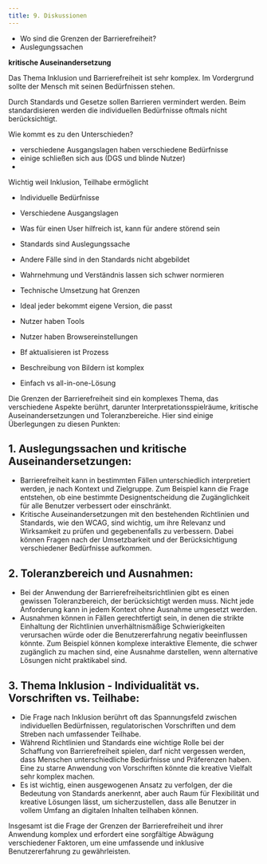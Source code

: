 ```yaml
---
title: 9. Diskussionen
---
```

- Wo sind die Grenzen der Barrierefreiheit?
- Auslegungssachen

**kritische Auseinandersetzung**

Das Thema Inklusion und Barrierefreiheit ist sehr komplex.
Im Vordergrund sollte der Mensch mit seinen Bedürfnissen stehen.

Durch Standards und Gesetze sollen Barrieren vermindert werden.
Beim standardisieren werden die individuellen Bedürfnisse oftmals nicht berücksichtigt.

Wie kommt es zu den Unterschieden?
- verschiedene Ausgangslagen haben verschiedene Bedürfnisse
- einige schließen sich aus (DGS und blinde Nutzer)
- 
Wichtig weil Inklusion, Teilhabe ermöglicht

- Individuelle Bedürfnisse 
- Verschiedene Ausgangslagen
- Was für einen User hilfreich ist, kann für andere störend sein
- Standards sind Auslegungssache
- Andere Fälle sind in den Standards nicht abgebildet

- Wahrnehmung und Verständnis lassen sich schwer normieren
- Technische Umsetzung hat Grenzen 

- Ideal jeder bekommt eigene Version, die passt

- Nutzer haben Tools
- Nutzer haben Browsereinstellungen

- Bf aktualisieren ist Prozess
- Beschreibung von Bildern ist komplex
- Einfach vs all-in-one-Lösung 

Die Grenzen der Barrierefreiheit sind ein komplexes Thema, das verschiedene Aspekte berührt, darunter Interpretationsspielräume, kritische Auseinandersetzungen und Toleranzbereiche. Hier sind einige Überlegungen zu diesen Punkten:

## 1. **Auslegungssachen und kritische Auseinandersetzungen:**
   - Barrierefreiheit kann in bestimmten Fällen unterschiedlich interpretiert werden, je nach Kontext und Zielgruppe. Zum Beispiel kann die Frage entstehen, ob eine bestimmte Designentscheidung die Zugänglichkeit für alle Benutzer verbessert oder einschränkt.
   - Kritische Auseinandersetzungen mit den bestehenden Richtlinien und Standards, wie den WCAG, sind wichtig, um ihre Relevanz und Wirksamkeit zu prüfen und gegebenenfalls zu verbessern. Dabei können Fragen nach der Umsetzbarkeit und der Berücksichtigung verschiedener Bedürfnisse aufkommen.

## 2. **Toleranzbereich und Ausnahmen:**
   - Bei der Anwendung der Barrierefreiheitsrichtlinien gibt es einen gewissen Toleranzbereich, der berücksichtigt werden muss. Nicht jede Anforderung kann in jedem Kontext ohne Ausnahme umgesetzt werden.
   - Ausnahmen können in Fällen gerechtfertigt sein, in denen die strikte Einhaltung der Richtlinien unverhältnismäßige Schwierigkeiten verursachen würde oder die Benutzererfahrung negativ beeinflussen könnte. Zum Beispiel können komplexe interaktive Elemente, die schwer zugänglich zu machen sind, eine Ausnahme darstellen, wenn alternative Lösungen nicht praktikabel sind.

## 3. **Thema Inklusion - Individualität vs. Vorschriften vs. Teilhabe:**
   - Die Frage nach Inklusion berührt oft das Spannungsfeld zwischen individuellen Bedürfnissen, regulatorischen Vorschriften und dem Streben nach umfassender Teilhabe.
   - Während Richtlinien und Standards eine wichtige Rolle bei der Schaffung von Barrierefreiheit spielen, darf nicht vergessen werden, dass Menschen unterschiedliche Bedürfnisse und Präferenzen haben. Eine zu starre Anwendung von Vorschriften könnte die kreative Vielfalt sehr komplex machen.
   - Es ist wichtig, einen ausgewogenen Ansatz zu verfolgen, der die Bedeutung von Standards anerkennt, aber auch Raum für Flexibilität und kreative Lösungen lässt, um sicherzustellen, dass alle Benutzer in vollem Umfang an digitalen Inhalten teilhaben können.

Insgesamt ist die Frage der Grenzen der Barrierefreiheit und ihrer Anwendung komplex und erfordert eine sorgfältige Abwägung verschiedener Faktoren, um eine umfassende und inklusive Benutzererfahrung zu gewährleisten.